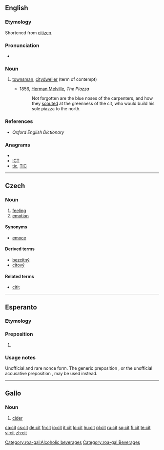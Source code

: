 ==English==

===Etymology===
Shortened from [[citizen]].

===Pronunciation===
* {{IPA|/sɪt/}}

===Noun===
{{en-noun}}

# {{archaic}} [[townsman]], [[citydweller]] (term of contempt)
#* 1856, [[w:Herman Melville|Herman Melville]], ''The Piazza''
#*: Not forgotten are the blue noses of the carpenters, and how they [[scout|scouted]] at the greenness of the cit, who would build his sole piazza to the north.

===References===
* ''Oxford English Dictionary''

===Anagrams===
* {{alphagram|cit}}
* [[ICT#English|ICT]]
* [[tic#English|tic]], [[TIC#English|TIC]]


----

==Czech==

===Noun===
{{cs-noun|g=m}}

# [[feeling]]
# [[emotion]]

====Synonyms====
* [[emoce]]

====Derived terms====
* [[bezcitný]] {{m}}
* [[citový]]

====Related terms====
* [[cítit]]

----

==Esperanto==

===Etymology===
{{back-form|lang=eo|citi|gloss=to [[quote]], to [[cite]]}}

===Preposition===
{{eo-prep}}

# {{neologism|rare|lang=eo}} {{non-gloss definition|Preposition used to introduce quotations}}

===Usage notes===
Unofficial and rare nonce form. The generic preposition {{term|lang=eo|je}}, or the unofficial accusative preposition {{term|lang=eo|na}}, may be used instead.

----

==Gallo==

===Noun===
{{infl|roa-gal|noun|g=g}}

# [[cider]]

[[Category:roa-gal:Alcoholic beverages]]
[[Category:roa-gal:Beverages]]

[[ca:cit]]
[[cs:cit]]
[[de:cit]]
[[fr:cit]]
[[io:cit]]
[[it:cit]]
[[lo:cit]]
[[hu:cit]]
[[pl:cit]]
[[ru:cit]]
[[sq:cit]]
[[fi:cit]]
[[te:cit]]
[[vi:cit]]
[[zh:cit]]